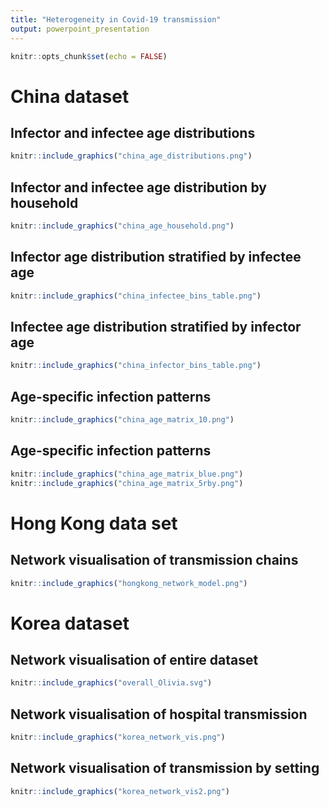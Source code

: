 ```yaml
---
title: "Heterogeneity in Covid-19 transmission"
output: powerpoint_presentation
---
```


```r
knitr::opts_chunk$set(echo = FALSE)
```


# China dataset

## Infector and infectee age distributions  

```r
knitr::include_graphics("china_age_distributions.png")
```


## Infector and infectee age distribution by household 

```r
knitr::include_graphics("china_age_household.png")
```


## Infector age distribution stratified by infectee age

```r
knitr::include_graphics("china_infectee_bins_table.png")
```


## Infectee age distribution stratified by infector age

```r
knitr::include_graphics("china_infector_bins_table.png")
```


## Age-specific infection patterns

```r
knitr::include_graphics("china_age_matrix_10.png")
```

## Age-specific infection patterns

```r
knitr::include_graphics("china_age_matrix_blue.png")
knitr::include_graphics("china_age_matrix_5rby.png")
```


# Hong Kong data set

## Network visualisation of transmission chains

```r
knitr::include_graphics("hongkong_network_model.png")
```


# Korea dataset

## Network visualisation of entire dataset
```r
knitr::include_graphics("overall_Olivia.svg")
```


## Network visualisation of hospital transmission

```r
knitr::include_graphics("korea_network_vis.png")
```


## Network visualisation of transmission by setting

```r
knitr::include_graphics("korea_network_vis2.png")
```
